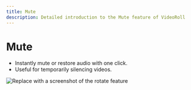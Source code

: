 ```yaml
---
title: Mute
description: Detailed introduction to the Mute feature of VideoRoll
---
```


# Mute

- Instantly mute or restore audio with one click.
- Useful for temporarily silencing videos.

![Replace with a screenshot of the rotate feature](../../assets/image/video.png)